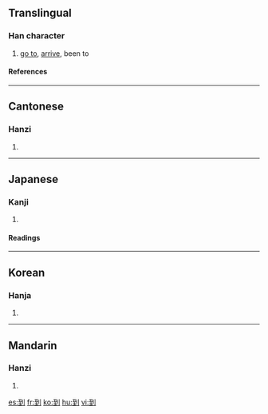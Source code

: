==Translingual==
{{Han stroke|[[Image:到-order.gif]]}}
{{Han stroke|[[Image:到-bw.png|250 px]]}}
===Han character===
{{Han char|rn=18|rad=刀|as=06|sn=8|four=1210<sub>0</sub>|canj=一土中弓 (MGLN)}}
# [[go to]], [[arrive]], been to
====References====
{{Han ref|kx=0138.360|dkj=01950|dj=0314.130|hdz=10334.030|uh=5230|ud=21040|bh=A8EC|bd=43244}}
----

==Cantonese==
===Hanzi===
{{yue-hanzi|jyut=|y=dou3}}
# {{defn|Cantonese}}
----
==Japanese==
===Kanji===
{{ja-kanji|grade=c|rs=刀06}}
# {{defn|Japanese}} 
====Readings====
{{ja-readings|on=[[とう]] (tō)|kun=[[いたる]] (itaru)}}
----
==Korean==
===Hanja===
{{ko-hanja|hangeul=도|rv=do|mr=to}}
# {{defn|Korean}}
----
==Mandarin==
===Hanzi===
{{cmn-hanzi|pin=[[dào]] ([[dao4]])|wg=tao<sup>4</sup>}}
# {{defn|Mandarin}}

[[es:到]]
[[fr:到]]
[[ko:到]]
[[hu:到]]
[[vi:到]]